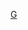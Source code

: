 {{Asbox
| image     = UK Outline and Flag.svg
| pix       = 30
| subject   = 
| qualifier = 與[[英國地理]]相關
| category  = 英國地理小作品
| tempsort  = 
| name      = Template:UK-geo-stub
}}<noinclude>
[[Category:英國小作品模板|G]]
</noinclude>